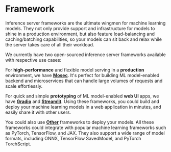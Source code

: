 # Framework

Inference server frameworks are the ultimate wingmen for machine learning models. They not only provide support and infrastructure for models to shine in a production environment, but also feature load-balancing and caching/batching capabilities, so your models can sit back and relax while the server takes care of all their workload.

We currently have two open-sourced inference server frameworks available with respective use cases:

For **high-performance** and flexible model serving in a **production** environment, we have [**Mosec**](../frameworks/mosec). It's perfect for building ML model-enabled backend and microservices that can handle large volumes of requests and scale effortlessly.

For quick and simple **prototyping** of ML model-enabled **web UI** apps, we have [**Gradio**](../frameworks/gradio) and [**Streamlit**](../frameworks/streamlit). Using these frameworks, you could build and deploy your machine learning models in a web application in minutes, and easily share it with other users.

You could also use [**Other**](../frameworks/other) frameworks to deploy your models. All these frameworks could integrate with popular machine learning frameworks such as PyTorch, TensorFlow, and JAX. They also support a wide range of model formats, including ONNX, TensorFlow SavedModel, and PyTorch TorchScript.
